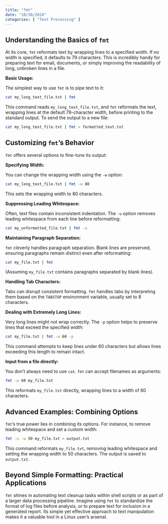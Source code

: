 ```yaml
---
title: "fmt"
date: "10/30/2024"
categories: [ "Text Processing" ]
---
```

## Understanding the Basics of `fmt`

At its core, `fmt` reformats text by wrapping lines to a specified width.  If no width is specified, it defaults to 79 characters. This is incredibly handy for preparing text for email, documents, or simply improving the readability of long, unbroken lines in a file.

**Basic Usage:**

The simplest way to use `fmt` is to pipe text to it:

```bash
cat my_long_text_file.txt | fmt
```

This command reads `my_long_text_file.txt`, and `fmt` reformats the text, wrapping lines at the default 79-character width, before printing to the standard output.  To send the output to a new file:

```bash
cat my_long_text_file.txt | fmt > formatted_text.txt
```

## Customizing `fmt`'s Behavior

`fmt` offers several options to fine-tune its output:

**Specifying Width:**

You can change the wrapping width using the `-w` option:

```bash
cat my_long_text_file.txt | fmt -w 80
```

This sets the wrapping width to 80 characters.


**Suppressing Leading Whitespace:**

Often, text files contain inconsistent indentation.  The `-u` option removes leading whitespace from each line before reformatting:

```bash
cat my_unformatted_file.txt | fmt -u
```

**Maintaining Paragraph Separation:**

`fmt` cleverly handles paragraph separation.  Blank lines are preserved, ensuring paragraphs remain distinct even after reformatting:


```bash
cat my_file.txt | fmt
```

(Assuming `my_file.txt` contains paragraphs separated by blank lines).


**Handling Tab Characters:**

Tabs can disrupt consistent formatting. `fmt` handles tabs by interpreting them based on the `TABSTOP` environment variable, usually set to 8 characters.

**Dealing with Extremely Long Lines:**

Very long lines might not wrap correctly.  The `-p` option helps to preserve lines that exceed the specified width:


```bash
cat my_file.txt | fmt -w 60 -p
```

This command attempts to keep lines under 60 characters but allows lines exceeding this length to remain intact.


**Input from a file directly:**

You don't always need to use `cat`. `fmt` can accept filenames as arguments:

```bash
fmt -w 60 my_file.txt
```

This reformats `my_file.txt` directly, wrapping lines to a width of 60 characters.


## Advanced Examples: Combining Options

`fmt`'s true power lies in combining its options.  For instance, to remove leading whitespace and set a custom width:

```bash
fmt -u -w 50 my_file.txt > output.txt
```

This command reformats `my_file.txt`, removing leading whitespace and setting the wrapping width to 50 characters. The output is saved to `output.txt`.


##  Beyond Simple Formatting:  Practical Applications


`fmt` shines in automating text cleanup tasks within shell scripts or as part of a larger data processing pipeline.  Imagine using `fmt` to standardize the format of log files before analysis, or to prepare text for inclusion in a generated report.  Its simple yet effective approach to text manipulation makes it a valuable tool in a Linux user's arsenal.

